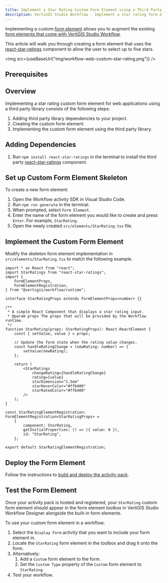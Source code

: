```yaml
---
title: Implement a Star Rating Custom Form Element using a Third Party Library
description: VertiGIS Studio Workflow - Implement a star rating form element for web applications using a third party library
---
```



Implementing a custom [form element](key-concepts.mdx#form-elements) allows you to augment the existing [form elements that come with VertiGIS Studio Workflow](https://docs.vertigisstudio.com/workflow/latest/help/Default.htm#wf5/help/form-elements/auto-complete.htm%3FTocPath%3DForms%7CForm%2520Element%2520Reference%7C_____0).

This article will walk you through creating a form element that uses the [react-star-ratings](https://github.com/ekeric13/react-star-ratings) component to allow the user to select up to five stars.

<img src={useBaseUrl("img/workflow-web-custom-star-rating.png")} />

## Prerequisites

<WebPrereqs />

## Overview

Implementing a star rating custom form element for web applications using a third party library consists of the following steps:

1. Adding third party library dependencies to your project.
1. Creating the custom form element.
1. Implementing the custom form element using the third party library.

## Adding Dependencies

1. Run `npm install react-star-ratings` in the terminal to install the third party [react-star-ratings](https://github.com/ekeric13/react-star-ratings) component.

## Set up Custom Form Element Skeleton

To create a new form element:

1. Open the Workflow activity SDK in Visual Studio Code.
1. Run `npm run generate` in the terminal.
1. When prompted, select `Form Element`.
1. Enter the name of the form element you would like to create and press `Enter`. For example, `StarRating`.
1. Open the newly created `src/elements/StarRating.tsx` file.

## Implement the Custom Form Element

Modify the skeleton form element implementation in `src/elements/StarRating.tsx` to match the following example.

```tsx title="src/elements/StarRating.tsx"
import * as React from "react";
import StarRatings from "react-star-ratings";
import {
    FormElementProps,
    FormElementRegistration,
} from "@vertigis/workflow/runtime";

interface StarRatingProps extends FormElementProps<number> {}

/**
 * A simple React Component that displays a star rating input.
 * @param props The props that will be provided by the Workflow runtime.
 */
function StarRating(props: StarRatingProps): React.ReactElement {
    const { setValue, value } = props;

    // Update the form state when the rating value changes.
    const handleRatingChange = (newRating: number) => {
        setValue(newRating);
    };

    return (
        <StarRatings
            changeRating={handleRatingChange}
            rating={value}
            starDimension="1.5em"
            starHoverColor="#ffb400"
            starRatedColor="#ffb400"
        />
    );
}

const StarRatingElementRegistration: FormElementRegistration<StarRatingProps> =
    {
        component: StarRating,
        getInitialProperties: () => ({ value: 0 }),
        id: "StarRating",
    };

export default StarRatingElementRegistration;
```

## Deploy the Form Element

Follow the instructions to [build and deploy the activity pack](sdk-web-overview.mdx#deployment).

## Test the Form Element

Once your activity pack is hosted and registered, your `StarRating` custom form element should appear in the form element toolbox in VertiGIS Studio Workflow Designer alongside the built-in form elements.

To use your custom form element in a workflow:

1. Select the `Display Form` activity that you want to include your form element in.
1. Locate the `StarRating` form element in the toolbox and drag it onto the form.
1. Alternatively:
    1. Add a `Custom` form element to the form.
    1. Set the `Custom Type` property of the `Custom` form element to `StarRating`.
1. Test your workflow.

